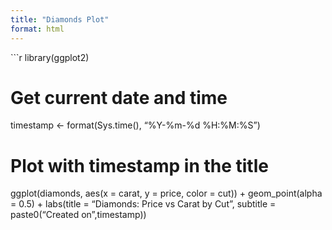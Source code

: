 ```yaml
---
title: "Diamonds Plot"
format: html
---
```


```r
library(ggplot2)

# Get current date and time
timestamp <- format(Sys.time(), "%Y-%m-%d %H:%M:%S")

# Plot with timestamp in the title
ggplot(diamonds, aes(x = carat, y = price, color = cut)) +
  geom_point(alpha = 0.5) +
  labs(title = "Diamonds: Price vs Carat by Cut",
        subtitle =  paste0("Created on ",timestamp))

